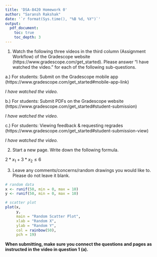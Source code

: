 ```yaml
---
title: 'DSA-8420 Homework 0'
author: "Saransh Rakshak"
date: '`r format(Sys.time(), "%B %d, %Y")`'
output:
  pdf_document:
    toc: true
    toc_depth: 3
---
```


1. Watch the following three videos in the third column (Assignment Workflow) of the Gradescope website (https://www.gradescope.com/get_started). Please answer “I have watched the video.” for each of the following sub-questions.

a.) For students: Submit on the Gradescope mobile app (https://www.gradescope.com/get_started#mobile-app-link)

*I have watched the video.*

b.) For students: Submit PDFs on the Gradescope website (https://www.gradescope.com/get_started#student-submission)

*I have watched the video.*

c.) For students: Viewing feedback & requesting regrades (https://www.gradescope.com/get_started#student-submission-view)

*I have watched the video.*

\newpage

2. Start a new page. Write down the following formula.

$2*x_{1} + 3 * x_{2} \leq 6$

3. Leave any comments/concerns/random drawings you would like to. Please do not leave it blank.

```r
# random data
x <- runif(50, min = 0, max = 10)
y <- runif(50, min = 0, max = 10)

# scatter plot
plot(x, 
     y, 
     main = "Random Scatter Plot",
     xlab = "Random X",
     ylab = "Random Y",
     col = rainbow(50),
     pch = 19)
```




**When submitting, make sure you connect the questions and pages as instructed in the video in question 1 (a).**